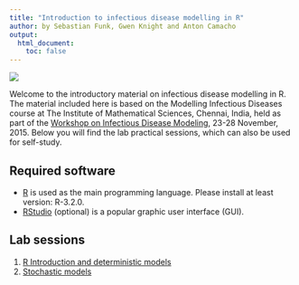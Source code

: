 ```yaml
---
title: "Introduction to infectious disease modelling in R"
author: by Sebastian Funk, Gwen Knight and Anton Camacho
output:
  html_document:
    toc: false  
---
```


![](ext_fig/lshtm_cmmid.png)

Welcome to the introductory material on infectious disease modelling in R. The material included here is based on the Modelling Infectious Diseases course at The Institute of Mathematical Sciences, Chennai, India, held as part of the [Workshop on Infectious Disease Modeling](http://www.imsc.res.in/~sitabhra/meetings/infection15/), 23-28 November, 2015. Below you will find the lab practical sessions, which can also be used for self-study.


## Required software
* [R](http://cran.r-project.org) is used as the main programming language. Please install at least version: R-3.2.0.
* [RStudio](http://www.rstudio.com/products/rstudio/download/) (optional) is a popular graphic user interface (GUI).

## Lab sessions

1. [R Introduction and deterministic models](intro_to_r_gk.html)
2. [Stochastic models](code_sto_model.html)
<!-- 3. [Using the fitR package](using_fitR.html) -->
<!-- 4. [Sampling from the posterior distribution using MCMC](mcmc.html) -->

<!-- ## Lecture Slides -->

<!-- * [An introduction to infectious disease modelling and its applications](intro_modelling_chennai.pdf) -->
<!-- * [Introduction to stochastic modelling](intro_sto_modelling.pdf) -->
<!-- * [Why do we model infectious diseases? Policy and practicalities](interventions.pdf) -->
<!-- * [Model fitting and inference for infectious disease dynamics](intro_inference_chennai_slides.pdf) -->
